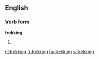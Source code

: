 ==English==
===Verb form===

'''trekking'''

#{{present participle of|trek}}

[[el:trekking]]
[[fr:trekking]]
[[hu:trekking]]
[[vi:trekking]]